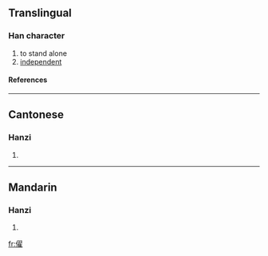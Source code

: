 ==Translingual==
===Han character===
{{Han char|rn=9|rad=人|as=14|sn=16|four=|canj=人尸一土 (OSMG)}}
# to stand alone
# [[independent]]
====References====
{{Han ref|kx=0119.360|hdz=10232.070|uh=349B|ud=13467}}

----
==Cantonese==
===Hanzi===
{{yue-hanzi|jyut=|y=deui2, diu6}}
# {{defn|Cantonese}}

----
==Mandarin==
===Hanzi===
{{cmn-hanzi|pin=[[diào]] ([[diao4]])|wg=tiao<sup>4</sup>}}
# {{defn|Mandarin}}

[[fr:㒛]]